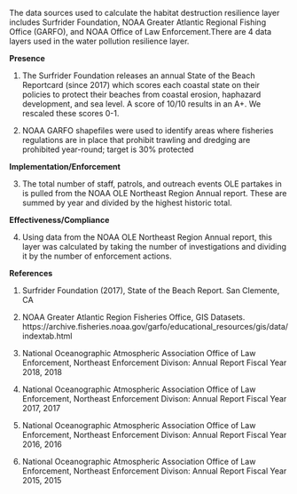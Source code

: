 The data sources used to calculate the habitat destruction resilience layer includes Surfrider Foundation, NOAA Greater Atlantic Regional Fishing Office (GARFO), and NOAA Office of Law Enforcement.There are 4 data layers used in the water pollution resilience layer.

**Presence**

1. The Surfrider Foundation releases an annual State of the Beach Reportcard (since 2017) which scores each coastal state on their policies to protect their beaches from coastal erosion, haphazard development, and sea level. A score of 10/10 results in an A+. We rescaled these scores 0-1.

2. NOAA GARFO shapefiles were used to identify areas where fisheries regulations are in place that prohibit trawling and dredging are prohibited year-round; target is 30% protected

**Implementation/Enforcement**

3. The total number of staff,  patrols, and outreach events OLE partakes in is pulled from the NOAA OLE Northeast Region Annual report. These are summed by year and divided by the highest historic total.

**Effectiveness/Compliance**

4. Using data from the NOAA OLE Northeast Region Annual report, this layer was calculated by taking the number of investigations and dividing it by the number of enforcement actions.

**References**

1. Surfrider Foundation (2017), State of the Beach Report. San Clemente, CA

2. NOAA Greater Atlantic Region Fisheries Office, GIS Datasets. https://archive.fisheries.noaa.gov/garfo/educational_resources/gis/data/indextab.html

3. National Oceanographic Atmospheric Association Office of Law Enforcement, Northeast Enforcement Divison: Annual Report Fiscal Year 2018, 2018

4. National Oceanographic Atmospheric Association Office of Law Enforcement, Northeast Enforcement Divison: Annual Report Fiscal Year 2017, 2017

5. National Oceanographic Atmospheric Association Office of Law Enforcement, Northeast Enforcement Divison: Annual Report Fiscal Year 2016, 2016

6. National Oceanographic Atmospheric Association Office of Law Enforcement, Northeast Enforcement Divison: Annual Report Fiscal Year 2015, 2015

